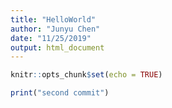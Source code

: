 ```yaml
---
title: "HelloWorld"
author: "Junyu Chen"
date: "11/25/2019"
output: html_document
---
```


```r
knitr::opts_chunk$set(echo = TRUE)
```

```r
print("second commit")
```

